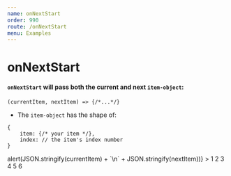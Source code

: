 ```yaml
---
name: onNextStart
order: 990
route: /onNextStart
menu: Examples
---
```



# onNextStart
#### `onNextStart` will pass both the __current__ and __next__ `item-object`:  
```
(currentItem, nextItem) => {/*...*/}
```
- The `item-object` has the shape of:
```
{
    item: {/* your item */},
    index: // the item's index number 
}
```


<Playground >
    <Carousel 
        itemsToShow={2}
        onNextStart={(currentItem,nextItem) => alert(JSON.stringify(currentItem) + `\n` + JSON.stringify(nextItem))}
    >
    <Item someProp="cool1">1</Item>
    <Item someProp="cool2">2</Item>
    <Item someProp="cool3">3</Item>
    <Item someProp="cool4">4</Item>
    <Item someProp="cool5">5</Item>
    <Item someProp="cool6">6</Item>
    </Carousel>
</Playground>